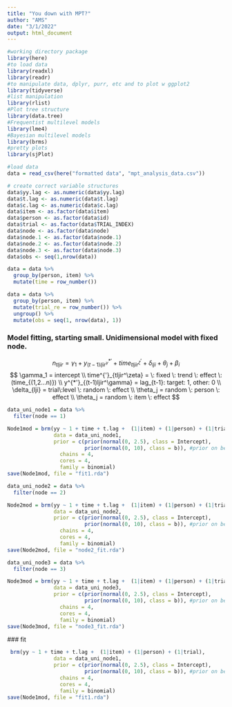 ```yaml
---
title: "You down with MPT?"
author: "AMS"
date: "3/1/2022"
output: html_document
---
```


```r
#working directory package
library(here)
#to load data
library(readxl)
library(readr)
#to manipulate data, dplyr, purr, etc and to plot w ggplot2
library(tidyverse)
#list manipulation
library(rlist)
#Plot tree structure
library(data.tree)
#Frequentist multilevel models
library(lme4)
#Bayesian multilevel models
library(brms)
#pretty plots
library(sjPlot)
```

```r
#load data
data = read_csv(here("formatted data", "mpt_analysis_data.csv"))
```

```r
# create correct variable structures 
data$yy.lag <- as.numeric(data$yy.lag)
data$t.lag <- as.numeric(data$t.lag)
data$c.lag <- as.numeric(data$c.lag)
data$item <- as.factor(data$item)
data$person <- as.factor(data$id)
data$trial <- as.factor(data$TRIAL_INDEX)
data$node <- as.factor(data$node)
data$node.1 <- as.factor(data$node.1)
data$node.2 <- as.factor(data$node.2)
data$node.3 <- as.factor(data$node.3)
data$obs <- seq(1,nrow(data))
```

```r
data = data %>%
  group_by(person, item) %>%
  mutate(time = row_number())
```

```r
data = data %>%
  group_by(person, item) %>%
  mutate(trial_re = row_number()) %>%
  ungroup() %>%
  mutate(obs = seq(1, nrow(data), 1))
```

### Model fitting, starting small. Unidimensional model with fixed node.

$$ n_{tljir} = \gamma_1 + y^{*'}_{(t-1)ljir^\gamma} + time^{'}_{tljir^\zeta} + \delta_{lji} + \theta_j + \beta_i $$
$$ \gamma_1 = intercept \\
 time^{'}_{tljir^\zeta} = \: fixed \: trend \: effect \: (time_{(1,2...n)}) \\
  y^{*'}_{(t-1)ljir^\gamma} = lag_{t-1}: target: 1, other: 0 \\
 \delta_{lji} = trial\:level \: random \: effect \\
 \theta_j = random \: person \: effect \\
 \theta_j = random \: item \: effect
 $$
``` r
data_uni_node1 = data %>% 
  filter(node == 1)

Node1mod = brm(yy ~ 1 + time + t.lag +  (1|item) + (1|person) + (1|trial),
               data = data_uni_node1,
               prior = c(prior(normal(0, 2.5), class = Intercept),
                         prior(normal(0, 10), class = b)), #prior on betas
                 chains = 4,
                 cores = 4, 
                 family = binomial)
save(Node1mod, file = "fit1.rda")
```

```r
data_uni_node2 = data %>% 
  filter(node == 2)

Node2mod = brm(yy ~ 1 + time + t.lag +  (1|item) + (1|person) + (1|trial),
               data = data_uni_node2,
               prior = c(prior(normal(0, 2.5), class = Intercept),
                         prior(normal(0, 10), class = b)), #prior on betas
                 chains = 4,
                 cores = 4, 
                 family = binomial)
save(Node2mod, file = "node2_fit.rda")

data_uni_node3 = data %>% 
  filter(node == 3)

Node3mod = brm(yy ~ 1 + time + t.lag +  (1|item) + (1|person) + (1|trial),
               data = data_uni_node3,
               prior = c(prior(normal(0, 2.5), class = Intercept),
                         prior(normal(0, 10), class = b)), #prior on betas
                 chains = 4,
                 cores = 4, 
                 family = binomial)
save(Node3mod, file = "node3_fit.rda")
 ```
 
 
 ### fit 
```r
 brm(yy ~ 1 + time + t.lag +  (1|item) + (1|person) + (1|trial),
               data = data_uni_node1,
               prior = c(prior(normal(0, 2.5), class = Intercept),
                         prior(normal(0, 10), class = b)), #prior on betas
                 chains = 4,
                 cores = 4, 
                 family = binomial)
save(Node1mod, file = "fit1.rda")
 
```
